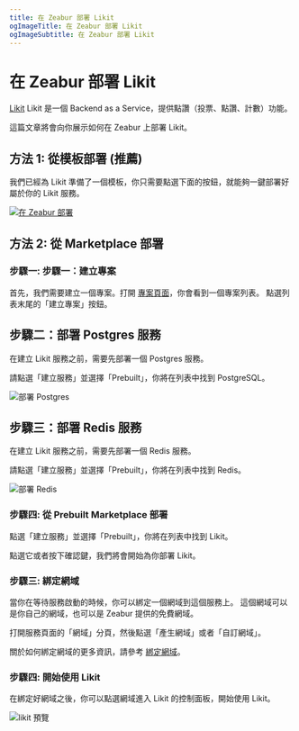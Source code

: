 ```yaml
---
title: 在 Zeabur 部署 Likit
ogImageTitle: 在 Zeabur 部署 Likit
ogImageSubtitle: 在 Zeabur 部署 Likit
---
```



# 在 Zeabur 部署 Likit

[Likit](https://github.com/CorrectRoadH/Likit) Likit 是一個 Backend as a Service，提供點讚（投票、點讚、計數）功能。

這篇文章將會向你展示如何在 Zeabur 上部署 Likit。

## 方法 1: 從模板部署 (推薦)

我們已經為 Likit 準備了一個模板，你只需要點選下面的按鈕，就能夠一鍵部署好屬於你的 Likit 服務。

[![在 Zeabur 部署](https://zeabur.com/button.svg)](https://zeabur.com/templates/KZOLHA?referralCode=CorrectRoadH)

## 方法 2: 從 Marketplace 部署

### 步驟一: 步驟一：建立專案

首先，我們需要建立一個專案。打開 [專案頁面](https://dash.zeabur.com/projects)，你會看到一個專案列表。
點選列表末尾的「建立專案」按鈕。

## 步驟二：部署 Postgres 服務

在建立 Likit 服務之前，需要先部署一個 Postgres 服務。

請點選「建立服務」並選擇「Prebuilt」，你將在列表中找到 PostgreSQL。

![部署 Postgres](/marketplace/likit/likit-postgres.png)

## 步驟三：部署 Redis 服務

在建立 Likit 服務之前，需要先部署一個 Redis 服務。

請點選「建立服務」並選擇「Prebuilt」，你將在列表中找到 Redis。

![部署 Redis](/marketplace/likit/likit-redis.png)

### 步驟四: 從 Prebuilt Marketplace 部署

點選「建立服務」並選擇「Prebuilt」，你將在列表中找到 Likit。

點選它或者按下確認鍵，我們將會開始為你部署 Likit。

### 步驟三: 綁定網域

當你在等待服務啟動的時候，你可以綁定一個網域到這個服務上。
這個網域可以是你自己的網域，也可以是 Zeabur 提供的免費網域。

打開服務頁面的「網域」分頁，然後點選「產生網域」或者「自訂網域」。

關於如何綁定網域的更多資訊，請參考 [綁定網域](/deploy/domain-binding)。

### 步驟四: 開始使用 Likit

在綁定好網域之後，你可以點選網域進入 Likit 的控制面板，開始使用 Likit。

![likit 預覽](/marketplace/likit/likit.png)